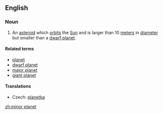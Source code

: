 ==English==

===Noun===
{{wikipedia}}
{{en-noun|sg=[[minor]] [[planet]]}}

# {{astronomy}} An [[asteroid]] which [[orbit]]s the [[Sun]] and is larger than 10 [[meter]]s in [[diameter]] but smaller than a [[dwarf planet]].

====Related terms====
* [[planet]]
* [[dwarf planet]]
* [[major planet]]
* [[giant planet]]

====Translations====
{{trans-top|celestial body}}
* Czech: [[planetka]] {{f}}
{{trans-mid}}
{{trans-bottom}}

[[zh:minor planet]]